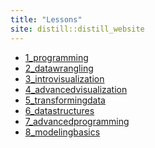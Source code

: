 ```yaml
---
title: "Lessons"
site: distill::distill_website
---
```


- [1_programming](1_programming.html)
- [2_datawrangling](2_datawrangling.html)
- [3_introvisualization](3_introvisualization.html)
- [4_advancedvisualization](4_advancedvisualization.html)
- [5_transformingdata](5_transformingdata.html)
- [6_datastructures](6_datastructures.html)
- [7_advancedprogramming](7_advancedprogramming.html)
- [8_modelingbasics](8_modelingbasics.html)
